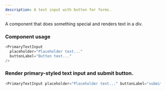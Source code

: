 ```yaml
---
description: A text input with button for forms.
---
```



A component that does something special and renders text in a div.

### Component usage

```js
<PrimaryTextInput
  placeholder="Placeholder text..."
  buttonLabel="Button text..."
/>
```

### Render primary-styled text input and submit button.

```js live
<PrimaryTextInput placeholder="Placeholder text..." buttonLabel="submit" />
```
